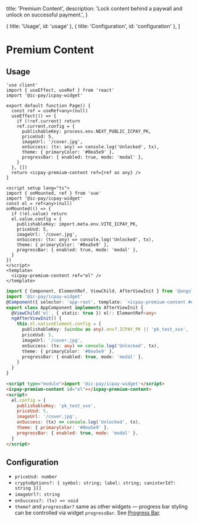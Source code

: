   title: 'Premium Content',
  description: 'Lock content behind a paywall and unlock on successful payment.',
}

  { title: 'Usage', id: 'usage' },
  { title: 'Configuration', id: 'configuration' },
]

# Premium Content

## Usage

<CodeGroup title="Premium Content">

```tsx {{ title: 'Next.js' }}
'use client'
import { useEffect, useRef } from 'react'
import '@ic-pay/icpay-widget'

export default function Page() {
  const ref = useRef<any>(null)
  useEffect(() => {
    if (!ref.current) return
    ref.current.config = {
      publishableKey: process.env.NEXT_PUBLIC_ICPAY_PK,
      priceUsd: 5,
      imageUrl: '/cover.jpg',
      onSuccess: (tx: any) => console.log('Unlocked', tx),
      theme: { primaryColor: '#0ea5e9' },
      progressBar: { enabled: true, mode: 'modal' },
    }
  }, [])
  return <icpay-premium-content ref={ref as any} />
}
```

```vue {{ title: 'Vue.js' }}
<script setup lang="ts">
import { onMounted, ref } from 'vue'
import '@ic-pay/icpay-widget'
const el = ref<any>(null)
onMounted(() => {
  if (!el.value) return
  el.value.config = {
    publishableKey: import.meta.env.VITE_ICPAY_PK,
    priceUsd: 5,
    imageUrl: '/cover.jpg',
    onSuccess: (tx: any) => console.log('Unlocked', tx),
    theme: { primaryColor: '#0ea5e9' },
    progressBar: { enabled: true, mode: 'modal' },
  }
})
</script>
<template>
  <icpay-premium-content ref="el" />
</template>
```

```ts {{ title: 'Angular' }}
import { Component, ElementRef, ViewChild, AfterViewInit } from '@angular/core'
import '@ic-pay/icpay-widget'
@Component({ selector: 'app-root', template: `<icpay-premium-content #el></icpay-premium-content>` })
export class AppComponent implements AfterViewInit {
  @ViewChild('el', { static: true }) el!: ElementRef<any>
  ngAfterViewInit() {
    this.el.nativeElement.config = {
      publishableKey: (window as any).env?.ICPAY_PK || 'pk_test_xxx',
      priceUsd: 5,
      imageUrl: '/cover.jpg',
      onSuccess: (tx: any) => console.log('Unlocked', tx),
      theme: { primaryColor: '#0ea5e9' },
      progressBar: { enabled: true, mode: 'modal' },
    }
  }
}
```

```html {{ title: 'No framework' }}
<script type="module">import '@ic-pay/icpay-widget'</script>
<icpay-premium-content id="el"></icpay-premium-content>
<script>
  el.config = {
    publishableKey: 'pk_test_xxx',
    priceUsd: 5,
    imageUrl: '/cover.jpg',
    onSuccess: (tx) => console.log('Unlocked', tx),
    theme: { primaryColor: '#0ea5e9' },
    progressBar: { enabled: true, mode: 'modal' },
  }
</script>
```

</CodeGroup>

## Configuration

- `priceUsd: number`
- `cryptoOptions?: { symbol: string; label: string; canisterId?: string }[]`
- `imageUrl?: string`
- `onSuccess?: (tx) => void`
- `theme?` and `progressBar?` same as other widgets — progress bar styling can be controlled via widget `progressBar`. See [Progress Bar](/widget/components/progress-bar).

